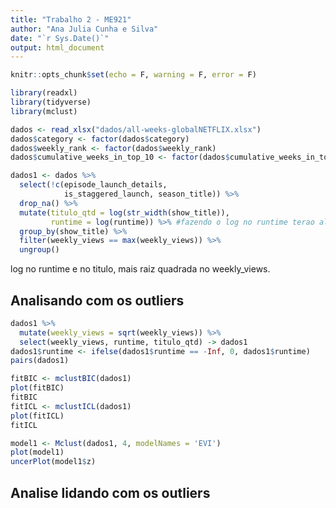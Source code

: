 ---
title: "Trabalho 2 - ME921"
author: "Ana Julia Cunha e Silva"
date: "`r Sys.Date()`"
output: html_document
---

```{r setup, include=FALSE}
knitr::opts_chunk$set(echo = F, warning = F, error = F)
```

```{r bibliotecas}
library(readxl)
library(tidyverse)
library(mclust)
```

```{r carregando o banco e tratando}
dados <- read_xlsx("dados/all-weeks-globalNETFLIX.xlsx")
dados$category <- factor(dados$category)
dados$weekly_rank <- factor(dados$weekly_rank)
dados$cumulative_weeks_in_top_10 <- factor(dados$cumulative_weeks_in_top_10)

dados1 <- dados %>%
  select(!c(episode_launch_details,
            is_staggered_launch, season_title)) %>%
  drop_na() %>% 
  mutate(titulo_qtd = log(str_width(show_title)),
         runtime = log(runtime)) %>% #fazendo o log no runtime terao alguns valores -inf que vao quebrar o bic, mas o pairs nao parece bom sem o log.
  group_by(show_title) %>% 
  filter(weekly_views == max(weekly_views)) %>%
  ungroup()

```
log no runtime e no titulo, mais raiz quadrada no weekly_views.

## Analisando com os outliers
```{r estudo do banco}
dados1 %>%
  mutate(weekly_views = sqrt(weekly_views)) %>% 
  select(weekly_views, runtime, titulo_qtd) -> dados1
dados1$runtime <- ifelse(dados1$runtime == -Inf, 0, dados1$runtime)
pairs(dados1)

fitBIC <- mclustBIC(dados1)
plot(fitBIC)
fitBIC
fitICL <- mclustICL(dados1)
plot(fitICL)
fitICL
```

```{r modelagem com outlier}
model1 <- Mclust(dados1, 4, modelNames = 'EVI')
plot(model1)
uncerPlot(model1$z)
```

## Analise lidando com os outliers
```{r tratamento de outlier}

```

